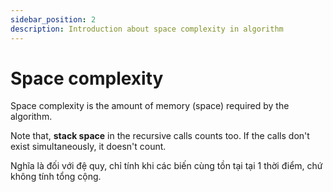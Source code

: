 ```yaml
---
sidebar_position: 2
description: Introduction about space complexity in algorithm
---
```


# Space complexity

Space complexity is the amount of memory (space) required by the algorithm.

Note that, **stack space** in the recursive calls counts too. If the calls don't exist simultaneously, it doesn't count.

Nghĩa là đối với đệ quy, chỉ tính khi các biến cùng tồn tại tại 1 thời điểm, chứ không tính tổng cộng.
